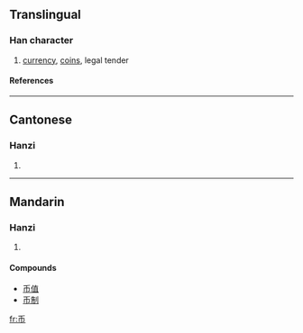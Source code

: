 {{see|幣}}

==Translingual==
===Han character===
{{Han char|rn=50|rad=巾|as=01|sn=4|four=|canj=竹中月 (HLB)}}
# [[currency]], [[coin]]s, legal tender
====References====
{{Han ref|kx=0328.021|dkj=08774|dj=0632.120|hdz=10728.030|uh=5E01|ud=24065}}
----
==Cantonese==
===Hanzi===
{{yue-hanzi|jyut=|y=bai6}}
# {{defn|Cantonese}}
----
==Mandarin==
===Hanzi===
{{cmn-hanzi|tra=幣|pin=[[bì]] (bi4)|wg=pi<sup>4</sup>}}
# {{defn|Mandarin}}

====Compounds====
*[[币值]]
*[[币制]]

[[fr:币]]